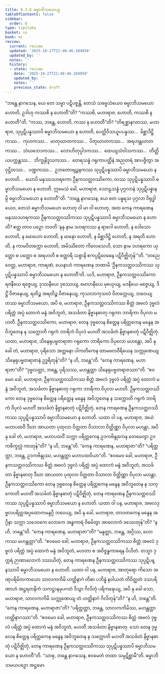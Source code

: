 ```yaml
---
title: 6.3.8 ဓမ္မာဘိသမယပဉှ
tableOfContents: false
sidebar:
  order: 8
type: tipitaka
basket: su
book: mi
review:
  current: review
  updated: '2025-10-27T21:48:46.104958'
  updated_by: ''
  notes: ''
  history:
  - state: review
    date: '2025-10-27T21:48:46.104958'
    updated_by: ''
    notes: ''
    previous_state: draft
---
```



<ReviewStatus review={frontmatter.review} showDetails={true} />

<HypothesisAnnotation frontmatter={frontmatter} />

<DynamicBreadcrumb />

<Division number="197" book="mi" e="ch" v="28">

<Paragraph number="1329" book="mi">
“ဘန္တေ နာဂသေန, ယေ တေ သမ္မာ ပဋိပဇ္ဇန္တိ, တေသံ သဗ္ဗေသံယေဝ ဓမ္မာဘိသမယော ဟောတိ, ဥဒါဟု ကဿစိ န ဟောတီ”တိ? “ကဿစိ, မဟာရာဇ, ဟောတိ, ကဿစိ န ဟောတီ”တိ. “ကဿ, ဘန္တေ, ဟောတိ, ကဿ န ဟောတီ”တိ? “တိရစ္ဆာနဂတဿ, မဟာရာဇ, သုပ္ပဋိပန္နဿာပိ ဓမ္မာဘိသမယော န ဟောတိ, ပေတ္တိဝိသယူပပန္နဿ…  မိစ္ဆာဒိဋ္ဌိကဿ…  ကုဟကဿ…  မာတုဃာတကဿ…  ပိတုဃာတကဿ…  အရဟန္တဃာတကဿ…  သံဃဘေဒကဿ…  လောဟိတုပ္ပါဒကဿ…  ထေယျသံဝါသကဿ…  တိတ္ထိယပက္ကန္တဿ…  ဘိက္ခုနိဒူသကဿ…  တေရသန္နံ ဂရုကာပတ္တီနံ အညတရံ အာပဇ္ဇိတွာ အဝုဋ္ဌိတဿ…  ပဏ္ဍကဿ…  ဥဘတောဗျဉ္ဇနကဿ သုပ္ပဋိပန္နဿာပိ ဓမ္မာဘိသမယော န ဟောတိ…  ယောပိ မနုဿဒဟရကော ဦနကသတ္တဝဿိကော, တဿ သုပ္ပဋိပန္နဿာပိ ဓမ္မာဘိသမယော န ဟောတိ. ဣမေသံ ခေါ, မဟာရာဇ, သောဠသန္နံ ပုဂ္ဂလာနံ သုပ္ပဋိပန္နာနမ္ပိ ဓမ္မာဘိသမယော န ဟောတီ”တိ.
</Paragraph>

<Paragraph number="1330" book="mi">
“ဘန္တေ နာဂသေန, ယေ တေ ပန္နရသ ပုဂ္ဂလာ ဝိရုဒ္ဓါယေဝ, တေသံ ဓမ္မာဘိသမယော ဟောတု ဝါ မာ ဝါ ဟောတု, အထ ကေန ကာရဏေန မနုဿဒဟရကဿ ဦနကသတ္တဝဿိကဿ သုပ္ပဋိပန္နဿာပိ ဓမ္မာဘိသမယော န ဟောတိ? ဧတ္ထ တာဝ ပဉှော ဘဝတိ ‘နနု နာမ ဒဟရကဿ န ရာဂေါ ဟောတိ, န ဒေါသော ဟောတိ, န မောဟော ဟောတိ, န မာနော ဟောတိ, န မိစ္ဆာဒိဋ္ဌိ ဟောတိ, န အရတိ ဟောတိ, န ကာမဝိတက္ကော ဟောတိ, အမိဿိတော ကိလေသေဟိ, သော နာမ ဒဟရကော ယုတ္တော စ ပတ္တော စ အရဟတိ စ စတ္တာရိ သစ္စာနိ ဧကပ္ပဋိဝေဓေန ပဋိဝိဇ္ဈိတုန်’”တိ.
</Paragraph>

<Paragraph number="1331" book="mi">
“တညေဝေတ္ထ, မဟာရာဇ, ကာရဏံ, ယေနာဟံ ကာရဏေန ဘဏာမိ ‘ဦနကသတ္တဝဿိကဿ သုပ္ပဋိပန္နဿာပိ ဓမ္မာဘိသမယော န ဟောတီ’တိ. ယဒိ, မဟာရာဇ, ဦနကသတ္တဝဿိကော ရဇနီယေ ရဇ္ဇေယျ, ဒုဿနီယေ ဒုဿေယျ, မောဟနီယေ မုယှေယျ, မဒနီယေ မဇ္ဇေယျ, ဒိဋ္ဌိံ ဝိဇာနေယျ, ရတိဉ္စ အရတိဉ္စ ဝိဇာနေယျ, ကုသလာကုသလံ ဝိတက္ကေယျ, ဘဝေယျ တဿ ဓမ္မာဘိသမယော, အပိ စ, မဟာရာဇ, ဦနကသတ္တဝဿိကဿ စိတ္တံ အဗလံ ဒုဗ္ဗလံ ပရိတ္တံ အပ္ပံ ထောကံ မန္ဒံ အဝိဘူတံ, အသင်္ခတာ နိဗ္ဗာနဓာတု ဂရုကာ ဘာရိကာ ဝိပုလာ မဟတီ. ဦနကသတ္တဝဿိကော, မဟာရာဇ, တေန ဒုဗ္ဗလေန စိတ္တေန ပရိတ္တကေန မန္ဒေန အဝိဘူတေန န သက္ကောတိ ဂရုကံ ဘာရိကံ ဝိပုလံ မဟတိံ အသင်္ခတံ နိဗ္ဗာနဓာတုံ ပဋိဝိဇ္ဈိတုံ.
</Paragraph>

<Paragraph number="1332" book="mi">
ယထာ, မဟာရာဇ, သိနေရုပဗ္ဗတရာဇာ ဂရုကော ဘာရိကော ဝိပုလော မဟန္တော, အပိ နု ခေါ တံ, မဟာရာဇ, ပုရိသော အတ္တနော ပါကတိကေန ထာမဗလဝီရိယေန သက္ကုဏေယျ သိနေရုပဗ္ဗတရာဇာနံ ဥဒ္ဓရိတုန်”တိ? “န ဟိ, ဘန္တေ”တိ. “ကေန ကာရဏေန, မဟာရာဇာ”တိ? “ဒုဗ္ဗလတ္တာ, ဘန္တေ, ပုရိသဿ, မဟန္တတ္တာ သိနေရုပဗ္ဗတရာဇဿာ”တိ. “ဧဝမေဝ ခေါ, မဟာရာဇ, ဦနကသတ္တဝဿိကဿ စိတ္တံ အဗလံ ဒုဗ္ဗလံ ပရိတ္တံ အပ္ပံ ထောကံ မန္ဒံ အဝိဘူတံ, အသင်္ခတာ နိဗ္ဗာနဓာတု ဂရုကာ ဘာရိကာ ဝိပုလာ မဟတီ. ဦနကသတ္တဝဿိကော တေန ဒုဗ္ဗလေန စိတ္တေန ပရိတ္တေန မန္ဒေန အဝိဘူတေန န သက္ကောတိ ဂရုကံ ဘာရိကံ ဝိပုလံ မဟတိံ အသင်္ခတံ နိဗ္ဗာနဓာတုံ ပဋိဝိဇ္ဈိတုံ, တေန ကာရဏေန ဦနကသတ္တဝဿိကဿ သုပ္ပဋိပန္နဿာပိ ဓမ္မာဘိသမယော န ဟောတိ.
</Paragraph>

<Paragraph number="1333" book="mi">
ယထာ ဝါ ပန, မဟာရာဇ, အယံ မဟာပထဝီ ဒီဃာ အာယတာ ပုထုလာ ဝိတ္ထတာ ဝိသာလာ ဝိတ္ထိဏ္ဏာ ဝိပုလာ မဟန္တာ, အပိ နု ခေါ တံ, မဟာရာဇ, မဟာပထဝိံ သက္ကာ ပရိတ္တကေန ဥဒကဗိန္ဒုကေန တေမေတွာ ဥဒကစိက္ခလ္လံ ကာတုန်”တိ? “န ဟိ, ဘန္တေ”တိ. “ကေန ကာရဏေန, မဟာရာဇာ”တိ? “ပရိတ္တတ္တာ, ဘန္တေ, ဥဒကဗိန္ဒုဿ, မဟန္တတ္တာ မဟာပထဝိယာ”တိ. “ဧဝမေဝ ခေါ, မဟာရာဇ, ဦနကသတ္တဝဿိကဿ စိတ္တံ အဗလံ ဒုဗ္ဗလံ ပရိတ္တံ အပ္ပံ ထောကံ မန္ဒံ အဝိဘူတံ, အသင်္ခတာ နိဗ္ဗာနဓာတု ဒီဃာ အာယတာ ပုထုလာ ဝိတ္ထတာ ဝိသာလာ ဝိတ္ထိဏ္ဏာ ဝိပုလာ မဟန္တာ. ဦနကသတ္တဝဿိကော တေန ဒုဗ္ဗလေန စိတ္တေန ပရိတ္တကေန မန္ဒေန အဝိဘူတေန န သက္ကောတိ မဟတိံ အသင်္ခတံ နိဗ္ဗာနဓာတုံ ပဋိဝိဇ္ဈိတုံ, တေန ကာရဏေန ဦနကသတ္တဝဿိကဿ သုပ္ပဋိပန္နဿာပိ ဓမ္မာဘိသမယော န ဟောတိ.
</Paragraph>

<Paragraph number="1334" book="mi">
ယထာ ဝါ ပန, မဟာရာဇ, အဗလဒုဗ္ဗလပရိတ္တအပ္ပထောကမန္ဒဂ္ဂိ ဘဝေယျ, အပိ နု ခေါ, မဟာရာဇ, တာဝတကေန မန္ဒေန အဂ္ဂိနာ သက္ကာ သဒေဝကေ လောကေ အန္ဓကာရံ ဝိဓမိတွာ အာလောကံ ဒဿေတုန်”တိ? “န ဟိ, ဘန္တေ”တိ. “ကေန ကာရဏေန, မဟာရာဇာ”တိ? “မန္ဒတ္တာ, ဘန္တေ, အဂ္ဂိဿ, လောကဿ မဟန္တတ္တာ”တိ. “ဧဝမေဝ ခေါ, မဟာရာဇ, ဦနကသတ္တဝဿိကဿ စိတ္တံ အဗလံ ဒုဗ္ဗလံ ပရိတ္တံ အပ္ပံ ထောကံ မန္ဒံ အဝိဘူတံ, မဟတာ စ အဝိဇ္ဇန္ဓကာရေန ပိဟိတံ. တသ္မာ ဒုက္ကရံ ဉာဏာလောကံ ဒဿယိတုံ, တေန ကာရဏေန ဦနကသတ္တဝဿိကဿ သုပ္ပဋိပန္နဿာပိ ဓမ္မာဘိသမယော န ဟောတိ.
</Paragraph>

<Paragraph number="1335" book="mi">
ယထာ ဝါ ပန, မဟာရာဇ, အာတုရော ကိသော အဏုပရိမိတကာယော သာလကကိမိ ဟတ္ထိနာဂံ တိဓာ ပဘိန္နံ နဝါယတံ တိဝိတ္ထတံ ဒသပရိဏာဟံ အဋ္ဌရတနိကံ သကဋ္ဌာနမုပဂတံ ဒိသွာ ဂိလိတုံ ပရိကဍ္ဎေယျ, အပိ နု ခေါ သော, မဟာရာဇ, သာလကကိမိ သက္ကုဏေယျ တံ ဟတ္ထိနာဂံ ဂိလိတုန်”တိ? “န ဟိ, ဘန္တေ”တိ. “ကေန ကာရဏေန, မဟာရာဇာ”တိ? “ပရိတ္တတ္တာ, ဘန္တေ, သာလကကိမိဿ, မဟန္တတ္တာ ဟတ္ထိနာဂဿာ”တိ. “ဧဝမေဝ ခေါ, မဟာရာဇ, ဦနကသတ္တဝဿိကဿ စိတ္တံ အဗလံ ဒုဗ္ဗလံ ပရိတ္တံ အပ္ပံ ထောကံ မန္ဒံ အဝိဘူတံ, မဟတီ အသင်္ခတာ နိဗ္ဗာနဓာတု. သော တေန ဒုဗ္ဗလေန စိတ္တေန ပရိတ္တကေန မန္ဒေန အဝိဘူတေန န သက္ကောတိ မဟတိံ အသင်္ခတံ နိဗ္ဗာနဓာတုံ ပဋိဝိဇ္ဈိတုံ, တေန ကာရဏေန ဦနကသတ္တဝဿိကဿ သုပ္ပဋိပန္နဿာပိ ဓမ္မာဘိသမယော န ဟောတီ”တိ. “သာဓု, ဘန္တေ နာဂသေန, ဧဝမေတံ တထာ သမ္ပဋိစ္ဆာမီ”တိ.

</Paragraph>
</Division>

<Paragraph number="1336" type="center" book="mi">
ဓမ္မာဘိသမယပဉှော အဋ္ဌမော.
</Paragraph>